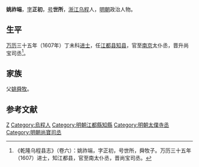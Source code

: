 '''姚祚端'''，[[表字|字]]'''正初'''，[[号|号]]'''世所'''，[[浙江|浙江]][[乌程|乌程]]人，[[明朝|明朝]]政治人物。

== 生平 ==
[[万历|万历]]三十五年（1607年）丁未科[[进士|进士]]，任[[江都县|江都县]][[知县|知县]]，官至[[南京|南京]]太仆丞，晋升尚宝司丞<ref>《乾隆乌程县志》（卷六）：姚祚端，字正初，号世所，舜牧子。万历三十五年（1607）进士，知江都县，官至南太仆丞，晋尚宝司丞。</ref>。

== 家族 ==
父[[姚舜牧|姚舜牧]]。

==参考文献==
{{reflist}}

{{start box}}
{{s-off}}
{{s-before|[[劉定國_(萬曆進士)|劉是]]}}
{{s-title|明朝江都縣知縣|1604年－1607年}}
{{s-after|[[李同芳_(萬曆丁未進士)|李同芳]]}}
{{end box}}

{{萬曆三十五年丁未科殿試金榜}}

{{Authority control}}

{{DEFAULTSORT:Yao姚}}
[[Category:姚姓|Z]]
[[Category:烏程人|Category:烏程人]]
[[Category:明朝江都縣知縣|Category:明朝江都縣知縣]]
[[Category:明朝太僕寺丞|Category:明朝太僕寺丞]]
[[Category:明朝尚寶司丞|Category:明朝尚寶司丞]]


{{明朝人物小作品}}